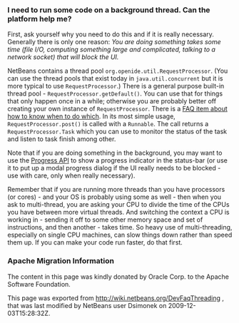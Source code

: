 <!--

    Licensed to the Apache Software Foundation (ASF) under one
    or more contributor license agreements.  See the NOTICE file
    distributed with this work for additional information
    regarding copyright ownership.  The ASF licenses this file
    to you under the Apache License, Version 2.0 (the
    "License"); you may not use this file except in compliance
    with the License.  You may obtain a copy of the License at

      http://www.apache.org/licenses/LICENSE-2.0

    Unless required by applicable law or agreed to in writing,
    software distributed under the License is distributed on an
    "AS IS" BASIS, WITHOUT WARRANTIES OR CONDITIONS OF ANY
    KIND, either express or implied.  See the License for the
    specific language governing permissions and limitations
    under the License.

-->

===I need to run some code on a background thread. Can the platform help me?===

First, ask yourself why you need to do this and if it is really necessary.  Generally there is only one reason: ''You are doing something takes some time (file I/O, computing something large and complicated, talking to a network socket) that will block the UI.''

NetBeans contains a thread pool <tt>org.openide.util.RequestProcessor</tt>. (You can use the thread pools that exist today in <tt>java.util.concurrent</tt> but it is more typical to use <tt>RequestProcessor</tt>.)  There is a general purpose built-in thread pool - <tt>RequestProcessor.getDefault()</tt>.  You can use that for things that only happen once in a while;  otherwise you are probably better off creating your own instance of <tt>RequestProcessor</tt>.  There is a [[DevFaqRequestProcessor| FAQ item about how to know when to do which]].  In its most simple usage, <tt>RequestProcessor.post()</tt> is called with a <tt>Runnable</tt>.  The call returns a <tt>RequestProcessor.Task</tt> which you can use to monitor the status of the task and listen to task finish among other.

Note that if you are doing something in the background, you may want to use the [http://bits.netbeans.org/dev/javadoc/org-netbeans-api-progress/org/netbeans/api/progress/ProgressHandleFactory.html Progress API] to show a progress indicator in the status-bar (or use it to put up a modal progress dialog if the UI really needs to be blocked - use with care, only when really necessary).

Remember that if you are running more threads than you have processors (or cores) - and your OS is probably using some as well - then when you ask to multi-thread, you are asking your CPU to divide the time of the CPUs you have between more virtual threads.  And switching the context a CPU is working in - sending it off to some other memory space and set of instructions, and then another - takes time.  So heavy use of multi-threading, especially on single CPU machines, can slow things down rather than speed them up.  If you can make your code run faster, do that first.

===Apache Migration Information===

The content in this page was kindly donated by Oracle Corp. to the
Apache Software Foundation.

This page was exported from http://wiki.netbeans.org/DevFaqThreading , 
that was last modified by NetBeans user Dsimonek 
on 2009-12-03T15:28:32Z.

